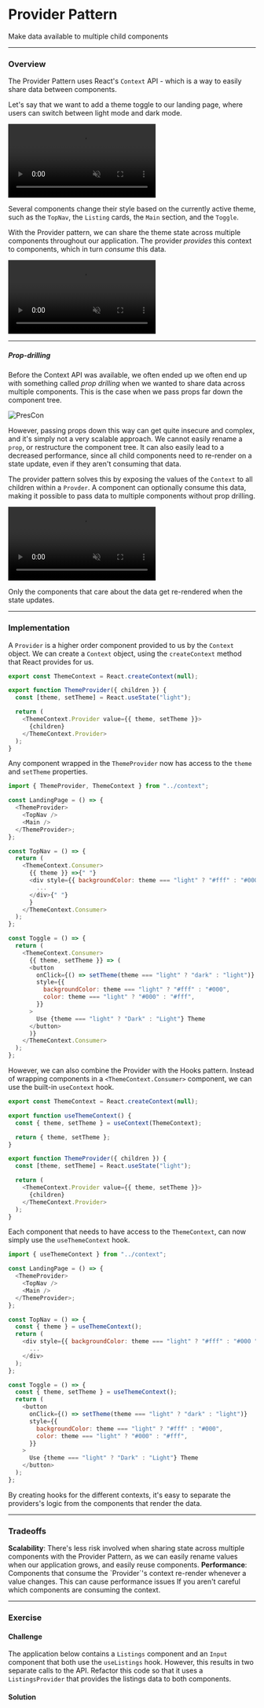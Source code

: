 
# Provider Pattern

Make data available to multiple child components

---

### Overview

The Provider Pattern uses React's `Context` API - which is a way to easily share data between components.

Let's say that we want to add a theme toggle to our landing page, where users can switch between light mode and dark mode.

<video
  src="https://res.cloudinary.com/dq8xfyhu4/video/upload/v1653773352/FM%20Workshop/react-state-patterns/provider-pattern/Screen_Recording_2022-05-28_at_4.27.39_PM_jkqmfp.mov"
  loop
  muted
  controls
/>

Several components change their style based on the currently active theme, such as the `TopNav`, the `Listing` cards, the `Main` section, and the `Toggle`.

With the Provider pattern, we can share the theme state across multiple components throughout our application. The provider _provides_ this context to components, which in turn _consume_ this data.

<video
  src="https://res.cloudinary.com/dq8xfyhu4/video/upload/v1653773168/FM%20Workshop/react-state-patterns/provider-pattern/Screen_Recording_2022-05-28_at_4.25.06_PM_qpck4z.mov"
  loop
  muted
  controls
/>

---

##### Prop-drilling

Before the Context API was available, we often ended up we often end up with something called _prop drilling_ when we wanted to share data across multiple components. This is the case when we pass props far down the component tree.

![PresCon](https://res.cloudinary.com/dq8xfyhu4/image/upload/v1653774712/FM%20Workshop/react-state-patterns/provider-pattern/frontendmasters26.001_ztmpdv.png)

However, passing props down this way can get quite insecure and complex, and it's simply not a very scalable approach. We cannot easily rename a `prop`, or restructure the component tree. It can also easily lead to a decreased performance, since all child components need to re-render on a state update, even if they aren't consuming that data.

The provider pattern solves this by exposing the values of the `Context` to all children within a `Provder`. A component can optionally consume this data, making it possible to pass data to multiple components without prop drilling.

<video
  src="https://res.cloudinary.com/dq8xfyhu4/video/upload/v1653774702/FM%20Workshop/react-state-patterns/provider-pattern/Screen_Recording_2022-05-28_at_4.50.34_PM_n4abmn.mov"
  loop
  muted
  controls
/>

Only the components that care about the data get re-rendered when the state updates.

---

### Implementation

A `Provider` is a higher order component provided to us by the `Context` object. We can create a `Context` object, using the `createContext` method that React provides for us.

```js
export const ThemeContext = React.createContext(null);

export function ThemeProvider({ children }) {
  const [theme, setTheme] = React.useState("light");

  return (
    <ThemeContext.Provider value={{ theme, setTheme }}>
      {children}
    </ThemeContext.Provider>
  );
}
```

Any component wrapped in the `ThemeProvider` now has access to the `theme` and `setTheme` properties.

```js
import { ThemeProvider, ThemeContext } from "../context";

const LandingPage = () => {
  <ThemeProvider>
    <TopNav />
    <Main />
  </ThemeProvider>;
};

const TopNav = () => {
  return (
    <ThemeContext.Consumer>
      {{ theme }} =>{" "}
      <div style={{ backgroundColor: theme === "light" ? "#fff" : "#000 " }}>
        ...
      </div>{" "}
      }
    </ThemeContext.Consumer>
  );
};

const Toggle = () => {
  return (
    <ThemeContext.Consumer>
      {{ theme, setTheme }} => (
      <button
        onClick={() => setTheme(theme === "light" ? "dark" : "light")}
        style={{
          backgroundColor: theme === "light" ? "#fff" : "#000",
          color: theme === "light" ? "#000" : "#fff",
        }}
      >
        Use {theme === "light" ? "Dark" : "Light"} Theme
      </button>
      )}
    </ThemeContext.Consumer>
  );
};
```

However, we can also combine the Provider with the Hooks pattern. Instead of wrapping components in a `<ThemeContext.Consumer>` component, we can use the built-in `useContext` hook.

```js
export const ThemeContext = React.createContext(null);

export function useThemeContext() {
  const { theme, setTheme } = useContext(ThemeContext);

  return { theme, setTheme };
}

export function ThemeProvider({ children }) {
  const [theme, setTheme] = React.useState("light");

  return (
    <ThemeContext.Provider value={{ theme, setTheme }}>
      {children}
    </ThemeContext.Provider>
  );
}
```

Each component that needs to have access to the `ThemeContext`, can now simply use the `useThemeContext` hook.

```js
import { useThemeContext } from "../context";

const LandingPage = () => {
  <ThemeProvider>
    <TopNav />
    <Main />
  </ThemeProvider>;
};

const TopNav = () => {
  const { theme } = useThemeContext();
  return (
    <div style={{ backgroundColor: theme === "light" ? "#fff" : "#000 " }}>
      ...
    </div>
  );
};

const Toggle = () => {
  const { theme, setTheme } = useThemeContext();
  return (
    <button
      onClick={() => setTheme(theme === "light" ? "dark" : "light")}
      style={{
        backgroundColor: theme === "light" ? "#fff" : "#000",
        color: theme === "light" ? "#000" : "#fff",
      }}
    >
      Use {theme === "light" ? "Dark" : "Light"} Theme
    </button>
  );
};
```

By creating hooks for the different contexts, it's easy to separate the providers's logic from the components that render the data.

---

### Tradeoffs

<Callout type="green">
  <b>Scalability</b>: There's less risk involved when sharing state across
  multiple components with the Provider Pattern, as we can easily rename values
  when our application grows, and easily reuse components.
</Callout>

<Callout type="warning" emoji="⚠️">
  <b>Performance</b>: Components that consume the `Provider`'s context re-render
  whenever a value changes. This can cause performance issues If you aren't
  careful which components are consuming the context.
</Callout>

---

### Exercise

#### Challenge

The application below contains a `Listings` component and an `Input` component that both use the `useListings` hook. However, this results in two separate calls to the API. Refactor this code so that it uses a `ListingsProvider` that provides the listings data to both components.

<StackBlitz name="react-ts-mtfg3e" openFile="App.tsx" />

#### Solution

<StackBlitz name="react-ts-emyjl9" openFile="App.tsx" />

